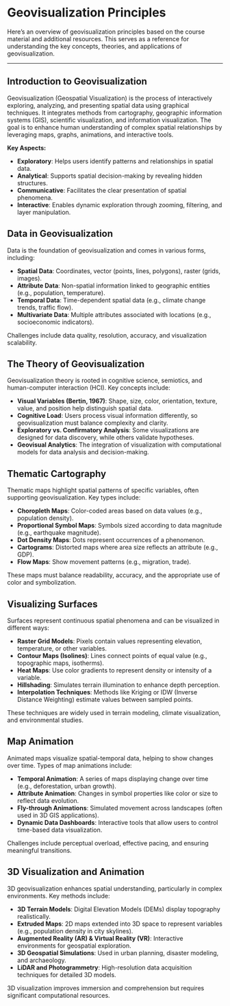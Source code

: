 # Geovisualization Principles

Here’s an overview of geovisualization principles based on the course material and additional resources. This serves as a reference for understanding the key concepts, theories, and applications of geovisualization.

---

## **Introduction to Geovisualization**  
Geovisualization (Geospatial Visualization) is the process of interactively exploring, analyzing, and presenting spatial data using graphical techniques. It integrates methods from cartography, geographic information systems (GIS), scientific visualization, and information visualization. The goal is to enhance human understanding of complex spatial relationships by leveraging maps, graphs, animations, and interactive tools.

**Key Aspects:**
- **Exploratory**: Helps users identify patterns and relationships in spatial data.  
- **Analytical**: Supports spatial decision-making by revealing hidden structures.  
- **Communicative**: Facilitates the clear presentation of spatial phenomena.  
- **Interactive**: Enables dynamic exploration through zooming, filtering, and layer manipulation. 


## **Data in Geovisualization**  
Data is the foundation of geovisualization and comes in various forms, including:  

- **Spatial Data**: Coordinates, vector (points, lines, polygons), raster (grids, images).  
- **Attribute Data**: Non-spatial information linked to geographic entities (e.g., population, temperature).  
- **Temporal Data**: Time-dependent spatial data (e.g., climate change trends, traffic flow).  
- **Multivariate Data**: Multiple attributes associated with locations (e.g., socioeconomic indicators).  

Challenges include data quality, resolution, accuracy, and visualization scalability.


## **The Theory of Geovisualization**  
Geovisualization theory is rooted in cognitive science, semiotics, and human-computer interaction (HCI). Key concepts include:  

- **Visual Variables (Bertin, 1967)**: Shape, size, color, orientation, texture, value, and position help distinguish spatial data.  
- **Cognitive Load**: Users process visual information differently, so geovisualization must balance complexity and clarity.  
- **Exploratory vs. Confirmatory Analysis**: Some visualizations are designed for data discovery, while others validate hypotheses.  
- **Geovisual Analytics**: The integration of visualization with computational models for data analysis and decision-making.  


## **Thematic Cartography**  
Thematic maps highlight spatial patterns of specific variables, often supporting geovisualization. Key types include:  

- **Choropleth Maps**: Color-coded areas based on data values (e.g., population density).  
- **Proportional Symbol Maps**: Symbols sized according to data magnitude (e.g., earthquake magnitude).  
- **Dot Density Maps**: Dots represent occurrences of a phenomenon.  
- **Cartograms**: Distorted maps where area size reflects an attribute (e.g., GDP).  
- **Flow Maps**: Show movement patterns (e.g., migration, trade).  

These maps must balance readability, accuracy, and the appropriate use of color and symbolization.


## **Visualizing Surfaces**  
Surfaces represent continuous spatial phenomena and can be visualized in different ways:  

- **Raster Grid Models**: Pixels contain values representing elevation, temperature, or other variables.  
- **Contour Maps (Isolines)**: Lines connect points of equal value (e.g., topographic maps, isotherms).  
- **Heat Maps**: Use color gradients to represent density or intensity of a variable.  
- **Hillshading**: Simulates terrain illumination to enhance depth perception.  
- **Interpolation Techniques**: Methods like Kriging or IDW (Inverse Distance Weighting) estimate values between sampled points.  

These techniques are widely used in terrain modeling, climate visualization, and environmental studies.


## **Map Animation**  
Animated maps visualize spatial-temporal data, helping to show changes over time. Types of map animations include:  

- **Temporal Animation**: A series of maps displaying change over time (e.g., deforestation, urban growth).  
- **Attribute Animation**: Changes in symbol properties like color or size to reflect data evolution.  
- **Fly-through Animations**: Simulated movement across landscapes (often used in 3D GIS applications).  
- **Dynamic Data Dashboards**: Interactive tools that allow users to control time-based data visualization.  

Challenges include perceptual overload, effective pacing, and ensuring meaningful transitions.


## **3D Visualization and Animation**  
3D geovisualization enhances spatial understanding, particularly in complex environments. Key methods include:  

- **3D Terrain Models**: Digital Elevation Models (DEMs) display topography realistically.  
- **Extruded Maps**: 2D maps extended into 3D space to represent variables (e.g., population density in city skylines).  
- **Augmented Reality (AR) & Virtual Reality (VR)**: Interactive environments for geospatial exploration.  
- **3D Geospatial Simulations**: Used in urban planning, disaster modeling, and archaeology.  
- **LiDAR and Photogrammetry**: High-resolution data acquisition techniques for detailed 3D models.  

3D visualization improves immersion and comprehension but requires significant computational resources.